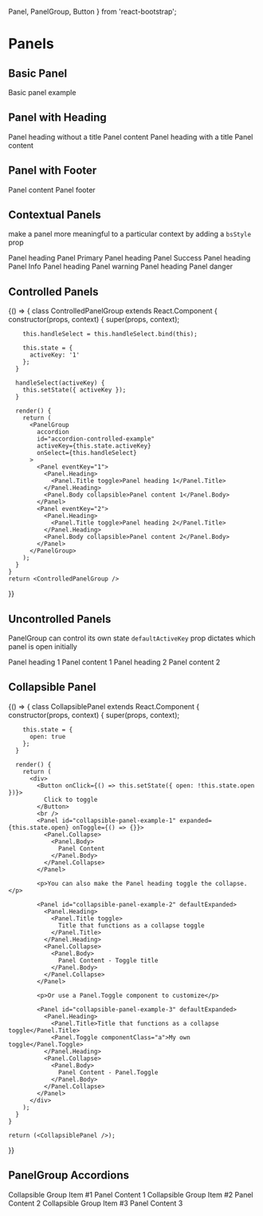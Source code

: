   Panel, PanelGroup, Button
} from 'react-bootstrap';

<PlayGroundCustomProps />

# Panels

## Basic Panel

<Playground>
  <Panel>
    <Panel.Body>Basic panel example</Panel.Body>
  </Panel>
</Playground>

## Panel with Heading

<Playground>
  <Panel>
    <Panel.Heading>Panel heading without a title</Panel.Heading>
    <Panel.Body>Panel content</Panel.Body>
  </Panel>
  <Panel>
    <Panel.Heading>
      <Panel.Title componentClass="h3">Panel heading with a title</Panel.Title>
    </Panel.Heading>
    <Panel.Body>Panel content</Panel.Body>
  </Panel>
</Playground>

## Panel with Footer

<Playground>
  <Panel>
    <Panel.Body>Panel content</Panel.Body>
    <Panel.Footer>Panel footer</Panel.Footer>
  </Panel>
</Playground>

## Contextual Panels
make a panel more meaningful to a particular context by adding a `bsStyle` prop

<Playground>
  <Panel bsStyle="primary">
    <Panel.Heading>
      <Panel.Title componentClass="h3">Panel heading</Panel.Title>
    </Panel.Heading>
    <Panel.Body>Panel Primary</Panel.Body>
  </Panel>

  <Panel bsStyle="success">
    <Panel.Heading>
      <Panel.Title componentClass="h3">Panel heading</Panel.Title>
    </Panel.Heading>
    <Panel.Body>Panel Success</Panel.Body>
  </Panel>

  <Panel bsStyle="info">
    <Panel.Heading>
      <Panel.Title componentClass="h3">Panel heading</Panel.Title>
    </Panel.Heading>
    <Panel.Body>Panel Info</Panel.Body>
  </Panel>

  <Panel bsStyle="warning">
    <Panel.Heading>
      <Panel.Title componentClass="h3">Panel heading</Panel.Title>
    </Panel.Heading>
    <Panel.Body>Panel warning</Panel.Body>
  </Panel>

  <Panel bsStyle="danger">
    <Panel.Heading>
      <Panel.Title componentClass="h3">Panel heading</Panel.Title>
    </Panel.Heading>
    <Panel.Body>Panel danger</Panel.Body>
  </Panel>
</Playground>

## Controlled Panels

<Playground>
  {() => {
    class ControlledPanelGroup extends React.Component {
      constructor(props, context) {
        super(props, context);

        this.handleSelect = this.handleSelect.bind(this);

        this.state = {
          activeKey: '1'
        };
      }

      handleSelect(activeKey) {
        this.setState({ activeKey });
      }

      render() {
        return (
          <PanelGroup
            accordion
            id="accordion-controlled-example"
            activeKey={this.state.activeKey}
            onSelect={this.handleSelect}
          >
            <Panel eventKey="1">
              <Panel.Heading>
                <Panel.Title toggle>Panel heading 1</Panel.Title>
              </Panel.Heading>
              <Panel.Body collapsible>Panel content 1</Panel.Body>
            </Panel>
            <Panel eventKey="2">
              <Panel.Heading>
                <Panel.Title toggle>Panel heading 2</Panel.Title>
              </Panel.Heading>
              <Panel.Body collapsible>Panel content 2</Panel.Body>
            </Panel>
          </PanelGroup>
        );
      }
    }
    return <ControlledPanelGroup />
  }}
</Playground>

## Uncontrolled Panels

PanelGroup can control its own state `defaultActiveKey` prop dictates which panel is open initially

<Playground>
  <PanelGroup accordion id="accordion-uncontrolled-example" defaultActiveKey="2">
    <Panel eventKey="1">
      <Panel.Heading>
        <Panel.Title toggle>Panel heading 1</Panel.Title>
      </Panel.Heading>
      <Panel.Body collapsible>Panel content 1</Panel.Body>
    </Panel>
    <Panel eventKey="2">
      <Panel.Heading>
        <Panel.Title toggle>Panel heading 2</Panel.Title>
      </Panel.Heading>
      <Panel.Body collapsible>Panel content 2</Panel.Body>
    </Panel>
  </PanelGroup>
</Playground>


## Collapsible Panel

<Playground>
  {() => {
    class CollapsiblePanel extends React.Component {
      constructor(props, context) {
        super(props, context);

        this.state = {
          open: true
        };
      }

      render() {
        return (
          <div>
            <Button onClick={() => this.setState({ open: !this.state.open })}>
              Click to toggle
            </Button>
            <br />
            <Panel id="collapsible-panel-example-1" expanded={this.state.open} onToggle={() => {}}>
              <Panel.Collapse>
                <Panel.Body>
                  Panel Content
                </Panel.Body>
              </Panel.Collapse>
            </Panel>

            <p>You can also make the Panel heading toggle the collapse.</p>

            <Panel id="collapsible-panel-example-2" defaultExpanded>
              <Panel.Heading>
                <Panel.Title toggle>
                  Title that functions as a collapse toggle
                </Panel.Title>
              </Panel.Heading>
              <Panel.Collapse>
                <Panel.Body>
                  Panel Content - Toggle title
                </Panel.Body>
              </Panel.Collapse>
            </Panel>

            <p>Or use a Panel.Toggle component to customize</p>

            <Panel id="collapsible-panel-example-3" defaultExpanded>
              <Panel.Heading>
                <Panel.Title>Title that functions as a collapse toggle</Panel.Title>
                <Panel.Toggle componentClass="a">My own toggle</Panel.Toggle>
              </Panel.Heading>
              <Panel.Collapse>
                <Panel.Body>
                  Panel Content - Panel.Toggle
                </Panel.Body>
              </Panel.Collapse>
            </Panel>
          </div>
        );
      }
    }

    return (<CollapsiblePanel />);
  }}
</Playground>

## PanelGroup Accordions

<Playground>
  <PanelGroup accordion id="accordion-example">
  <Panel eventKey="1">
    <Panel.Heading>
      <Panel.Title toggle>Collapsible Group Item #1</Panel.Title>
    </Panel.Heading>
    <Panel.Body collapsible>
      Panel Content 1
    </Panel.Body>
  </Panel>
  <Panel eventKey="2">
    <Panel.Heading>
      <Panel.Title toggle>Collapsible Group Item #2</Panel.Title>
    </Panel.Heading>
    <Panel.Body collapsible>
      Panel Content 2
    </Panel.Body>
  </Panel>
  <Panel eventKey="3">
    <Panel.Heading>
      <Panel.Title toggle>Collapsible Group Item #3</Panel.Title>
    </Panel.Heading>
    <Panel.Body collapsible>
      Panel Content 3
    </Panel.Body>
  </Panel>
</PanelGroup>
</Playground>
